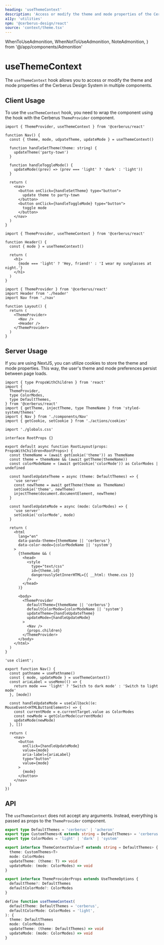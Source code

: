 ```yaml
---
heading: 'useThemeContext'
description: 'Access or modify the theme and mode properties of the Cerberus Design System in multiple components.'
a11y: 'utilities'
npm: '@cerberus-design/react'
source: 'context/theme.tsx'
---
```


  WhenToUseAdmonition,
  WhenNotToUseAdmonition,
  NoteAdmonition,
} from '@/app/components/Admonition'

# useThemeContext

The `useThemeContext` hook allows you to access or modify the theme and mode properties of the Cerberus Design System in multiple components.

<WhenToUseAdmonition description="This hook is ideal for when you need to access or modify the theme or mode properties of the Cerberus Design System in multiple components." />

## Client Usage

To use the `useThemeContext` hook, you need to wrap the component using the hook with the Cerberus `ThemeProvider` component.

```tsx title="nav.tsx" {4}
import { ThemeProvider, useThemeContext } from '@cerberus/react'

function Nav() {
  const { theme, mode, udpateTheme, updateMode } = useThemeContext()

  function handleSetTheme(theme: string) {
    updateTheme('party-town')
  }

  function handleToggleMode() {
    updateMode((prev) => (prev === 'light' ? 'dark' : 'light'))
  }

  return (
    <nav>
      <button onClick={handleSetTheme} type="button">
        update theme to party-town
      </button>
      <button onClick={handleToggleMode} type="button">
        toggle mode
      </button>
    </nav>
  )
}
```

```tsx title="header.tsx" {4}
import { ThemeProvider, useThemeContext } from '@cerberus/react'

function Header() {
  const { mode } = useThemeContext()

  return (
    <h1>
      {mode === 'light' ? 'Hey, friend!' : 'I wear my sunglasses at night.'}
    </h1>
  )
}
```

```tsx title="layout.tsx" {7}
import { ThemeProvider } from '@cerberus/react'
import Header from './header'
import Nav from './nav'

function Layout() {
  return (
    <ThemeProvider>
      <Nav />
      <Header />
    </ThemeProvider>
  )
}
```

<WhenNotToUseAdmonition description="When you need to access or modify the theme or mode proprties in a single component, consider using the `useTheme` hook instead." />

## Server Usage

If you are using NextJS, you can utilize cookies to store the theme and mode properties. This way, the user's theme and mode preferences persist between page loads.

```tsx title="app/layout.tsx"
import { type PropsWithChildren } from 'react'
import {
  ThemeProvider,
  type ColorModes,
  type DefaultThemes,
} from '@cerberus/react'
import { getTheme, injectTheme, type ThemeName } from 'styled-system/themes'
import { Nav } from './components/Nav'
import { getCookie, setCookie } from './actions/cookies'

import './globals.css'

interface RootProps {}

export default async function RootLayout(props: PropsWithChildren<RootProps>) {
  const themeName = (await getCookie('theme')) as ThemeName
  const theme = themeName && (await getTheme(themeName))
  const colorModeName = (await getCookie('colorMode')) as ColorModes | undefined

  const handleUpdateTheme = async (theme: DefaultThemes) => {
    'use server'
    const newTheme = await getTheme(theme as ThemeName)
    setCookie('theme', newTheme)
    injectTheme(document.documentElement, newTheme)
  }

  const handleUpdateMode = async (mode: ColorModes) => {
    'use server'
    setCookie('colorMode', mode)
  }

  return (
    <html
      lang="en"
      data-panda-theme={themeName || 'cerberus'}
      data-color-mode={colorModeName || 'system'}
    >
      {themeName && (
        <head>
          <style
            type="text/css"
            id={theme.id}
            dangerouslySetInnerHTML={{ __html: theme.css }}
          />
        </head>
      )}

      <body>
        <ThemeProvider
          defaultTheme={themeName || 'cerberus'}
          defaultColorMode={colorModeName || 'system'}
          updateTheme={handleUpdateTheme}
          updateMode={handleUpdateMode}
        >
          <Nav />
          {props.children}
        </ThemeProvider>
      </body>
    </html>
  )
}
```

```tsx title="app/components/Nav.tsx"
'use client';

export function Nav() {
  const pathname = usePathname()
  const { mode, updateMode } = useThemeContext()
  const ariaLabel = useMemo(() => {
    return mode === 'light' ? 'Switch to dark mode' : 'Switch to light mode'
  }, [mode])

  const handleUpdateMode = useCallback((e: MouseEvent<HTMLButtonElement>) => {
    const currentMode = e.currentTarget.value as ColorModes
    const newMode = getColorMode(currentMode)
    updateMode(newMode)
  }, [])

  return (
    <nav>
      <button
        onClick={handleUpdateMode}
        value={mode}
        aria-label={ariaLabel}
        type="button"
        value={mode}
      >
        {mode}
      </button>
    </nav>
  )
})
```


## API

The `useThemeContext` does not accept any arguments. Instead, everything is passed as props to the `ThemeProvider` component.

```ts showLineNumbers=false
export type DefaultThemes = 'cerberus' | 'acheron'
export type CustomThemes<K extends string = DefaultThemes> = 'cerberus' | K
export type ColorModes = 'light' | 'dark' | 'system'

export interface ThemeContextValue<T extends string = DefaultThemes> {
  theme: CustomThemes<T>
  mode: ColorModes
  updateTheme: (theme: T) => void
  updateMode: (mode: ColorModes) => void
}

export interface ThemeProviderProps extends UseThemeOptions {
  defaultTheme?: DefaultThemes
  defaultColorMode?: ColorModes
}

define function useThemeContext(
  defaultTheme: DefaultThemes = 'cerberus',
  defaultColorMode: ColorModes = 'light',
): {
  theme: DefaultThemes
  mode: ColorModes
  updateTheme: (theme: DefaultThemes) => void
  updateMode: (mode: ColorModes) => void
}
```

